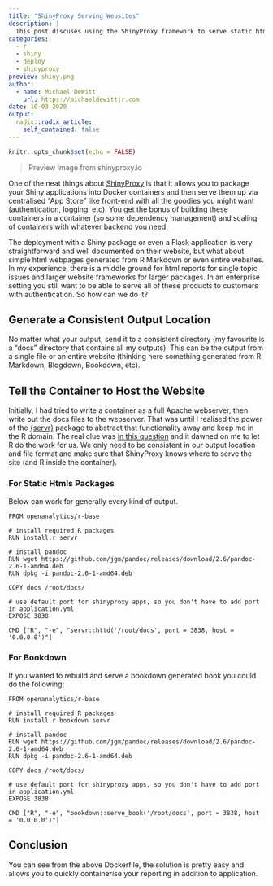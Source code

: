 ```yaml
---
title: "ShinyProxy Serving Websites"
description: |
  This post discuses using the ShinyProxy framework to serve static html sites. These products could be generated from single R Markdown documents to entire websites. Serving these items in containers gives you all the benefits of containerising your work along with the ability to authenticate through ShinyProxy if desired.
categories:
  - r
  - shiny
  - deploy
  - shinyproxy
preview: shiny.png
author:
  - name: Michael DeWitt
    url: https://michaeldewittjr.com
date: 10-03-2020
output:
  radix::radix_article:
    self_contained: false
---
```


```r
knitr::opts_chunk$set(echo = FALSE)
```

>Preview Image from shinyproxy.io

One of the neat things about [ShinyProxy](https://www.shinyproxy.io/) is that it allows you to package your Shiny applications into Docker containers and then serve them up via centralised "App Store" like front-end with all the goodies you might want (authentication, logging, etc).
You get the bonus of building these containers in a container (so some dependency management) and scaling of containers with whatever backend you need.

The deployment with a Shiny package or even a Flask application is very straightforward and well documented on their website, but what about simple html webpages generated from R Markdown or even entire websites.
In my experience, there is a middle ground for html reports for single topic issues and larger website frameworks for larger packages. 
In an enterprise setting you still want to be able to serve all of these products to customers with authentication.
So how can we do it?

## Generate a Consistent Output Location

No matter what your output, send it to a consistent directory (my favourite is a "docs" directory that contains all my outputs).
This can be the output from a single file or an entire website (thinking here something generated from R Markdown, Blogdown, Bookdown, etc).

## Tell the Container to Host the Website

Initially, I had tried to write a container as a full Apache webserver, then write out the docs files to the webserver.
That was until I realised the power of the [{servr}](https://cran.r-project.org/web/packages/servr/index.html) package to abstract that functionality away and keep me in the R domain.
The real clue was [in this question](https://support.openanalytics.eu/t/bookdown-on-shinyproxy/943) and it dawned on me to let R do the work for us.
We only need to be consistent in our output location and file format and make sure that ShinyProxy knows where to serve the site (and R inside the container).

### For Static Htmls Packages

Below can work for generally every kind of output.

```
FROM openanalytics/r-base

# install required R packages
RUN install.r servr

# install pandoc
RUN wget https://github.com/jgm/pandoc/releases/download/2.6/pandoc-2.6-1-amd64.deb
RUN dpkg -i pandoc-2.6-1-amd64.deb

COPY docs /root/docs/

# use default port for shinyproxy apps, so you don't have to add port in application.yml
EXPOSE 3838  

CMD ["R", "-e", "servr::httd('/root/docs', port = 3838, host = '0.0.0.0')"]

```

### For Bookdown

If you wanted to rebuild and serve a bookdown generated book you could do the following:

```
FROM openanalytics/r-base

# install required R packages
RUN install.r bookdown servr

# install pandoc
RUN wget https://github.com/jgm/pandoc/releases/download/2.6/pandoc-2.6-1-amd64.deb
RUN dpkg -i pandoc-2.6-1-amd64.deb

COPY docs /root/docs/

# use default port for shinyproxy apps, so you don't have to add port in application.yml
EXPOSE 3838  

CMD ["R", "-e", "bookdown::serve_book('/root/docs', port = 3838, host = '0.0.0.0')"]

```
## Conclusion

You can see from the above Dockerfile, the solution is pretty easy and allows you to quickly containerise your reporting in addition to application.